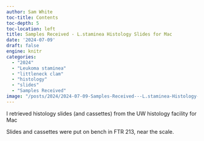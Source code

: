 ```yaml
---
author: Sam White
toc-title: Contents
toc-depth: 5
toc-location: left
title: Samples Received - L.staminea Histology Slides for Mac
date: '2024-07-09'
draft: false
engine: knitr
categories: 
  - "2024"
  - "Leukoma staminea"
  - "littleneck clam"
  - "histology"
  - "slides"
  - "Samples Received"
image: "/posts/2024/2024-07-09-Samples-Received---L.staminea-Histology-Slides-for-Mac/20240709-lsta-histo-cassettes-01.jpg"
---
```

I retrieved histology slides (and cassettes) from the UW histology facility for Mac

Slides and cassettes were put on bench in FTR 213, near the scale.
